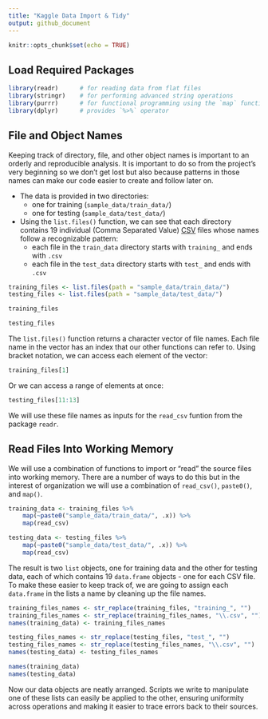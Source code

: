 ```yaml
---
title: "Kaggle Data Import & Tidy"
output: github_document
---
```


```r
knitr::opts_chunk$set(echo = TRUE)
```

## Load Required Packages

```r
library(readr)      # for reading data from flat files
library(stringr)    # for performing advanced string operations
library(purrr)      # for functional programming using the `map` functions
library(dplyr)      # provides `%>%` operator
```

## File and Object Names

Keeping track of directory, file, and other object names is important to an orderly and reproducible analysis. It is important to do so from the project's very beginning so we don't get lost but also because patterns in those names can make our code easier to create and follow later on.

* The data is provided in two directories: 
    * one for training (`sample_data/train_data/`)
    * one for testing (`sample_data/test_data/`)
    
* Using the `list.files()` function, we can see that each directory contains 19 individual (Comma Separated Value) [CSV](https://en.wikipedia.org/wiki/Comma-separated_values) files whose names follow a recognizable pattern:
    * each file in the `train_data` directory starts with `training_` and ends with `.csv`
    * each file in the `test_data` directory starts with `test_` and ends with `.csv`

```r
training_files <- list.files(path = "sample_data/train_data/")
testing_files <- list.files(path = "sample_data/test_data/")

training_files

testing_files
```

The `list.files()` function returns a character vector of file names. Each file name in the vector has an index that our other functions can refer to. Using bracket notation, we can access each element of the vector:

```r
training_files[1]
```

Or we can access a range of elements at once:

```r
testing_files[11:13]
```

We will use these file names as inputs for the `read_csv` funtion from the package `readr`.

## Read Files Into Working Memory 

We will use a combination of functions to import or "read" the source files into working memory. There are a number of ways to do this but in the interest of organization we will use a combination of `read_csv()`, `paste0()`, and `map()`.
 
```r
training_data <- training_files %>% 
    map(~paste0("sample_data/train_data/", .x)) %>% 
    map(read_csv)

testing_data <- testing_files %>% 
    map(~paste0("sample_data/test_data/", .x)) %>% 
    map(read_csv)
```

The result is two `list` objects, one for training data and the other for testing data, each of which contains 19 `data.frame` objects - one for each CSV file. To make these easier to keep track of, we are going to assign each `data.frame` in the lists a name by cleaning up the file names.

```r
training_files_names <- str_replace(training_files, "training_", "")
training_files_names <- str_replace(training_files_names, "\\.csv", "")
names(training_data) <- training_files_names

testing_files_names <- str_replace(testing_files, "test_", "")
testing_files_names <- str_replace(testing_files_names, "\\.csv", "")
names(testing_data) <- testing_files_names
```

```r
names(training_data)
names(testing_data)
```

Now our data objects are neatly arranged. Scripts we write to manipulate one of these lists can easily be applied to the other, ensuring uniformity across operations and making it easier to trace errors back to their sources.

